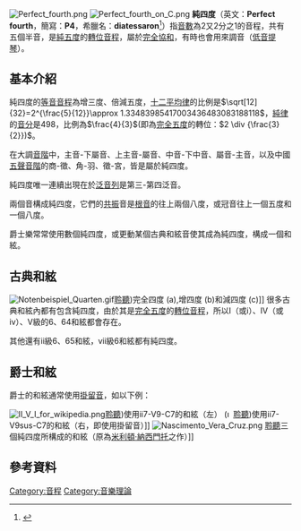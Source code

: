 {{NoteTA
|T=zh:純四度; zh-cn:纯四度; zh-tw:完全四度; zh-hk:純四度
|1=zh:純四度; zh-cn:纯四度; zh-tw:完全四度; zh-hk:純四度
}}
{{Infobox Interval| 
       main_interval_name = 纯四度|
       inverse = [[纯五度|纯五度]]|
       complement = [[纯五度|纯五度]]|
       other_names = | 
       abbreviation = P4 |
       semitones = 5 | 
       interval_class = 5 | 
       just_interval = 4:3| 
       cents_equal_temperament = 500|
       cents_24T_equal_temperament = |
       cents_just_intonation = 498
}}
[[File:Perfect_fourth.png|thumb]]
[[Image:Perfect_fourth_on_C.png|thumb]]
'''純四度'''（英文：'''Perfect fourth'''，簡寫：'''P4'''，希臘名：'''diatessaron'''<ref>{{cite book | title = A Dictionary of Christian Antiquities | author = William Smith and Samuel Cheetham | publisher = London: John Murray | year = 1875 | url = http://books.google.com/?id=1LIPFk6oFVkC&pg=PA550&dq=diatessaron+diapason+diapente+fourth+fifth }}</ref>）指[[音數|音數]]為2又2分之1的音程，共有五個半音，是[[純五度|純五度]]的[[轉位音程|轉位音程]]，屬於[[协和与不协和|完全協和]]，有時也會用來調音（[[低音提琴|低音提琴]]）。
==基本介紹==

純四度的[[等音音程|等音音程]]為增三度、倍減五度，[[十二平均律|十二平均律]]的比例是<math>\sqrt[12]{32}=2^{\frac{5}{12}}\approx 1.33483985417003436483083188118</math>，[[純律|純律]]的[[音分|音分]]是498，比例為<math>\frac{4}{3}</math>(即為[[完全五度|完全五度]]的轉位：<math>2 \div {\frac{3}{2}})</math>。

在大調[[音階|音階]]中，主音-下屬音、上主音-屬音、中音-下中音、屬音-主音，以及中國[[五聲音階|五聲音階]]的商-徵、角-羽、徵-宮，皆是屬於純四度。

純四度唯一連續出現在於[[泛音列|泛音列]]是第三-第四泛音。

兩個音構成純四度，它們的[[共振|共振]]音是[[音程#基礎概念|根音]]的往上兩個八度，或冠音往上一個五度和一個八度。

爵士樂常常使用數個純四度，或更動某個古典和絃音使其成為純四度，構成一個和絃。

==古典和絃==
[[Image:Notenbeispiel_Quarten.gif|thumb]][[Media:R_U_V_Quarten_for_wikipedia.mid|聆聽]])完全四度 (a),增四度 (b)和減四度 (c)]]
很多古典和絃內都有包含純四度，由於其是[[完全五度|完全五度]]的[[轉位音程|轉位音程]]，所以I（或i）、IV（或iv）、V級的6、64和絃都會存在。

其他還有ii級6、65和絃，vii級6和絃都有純四度。
{{clear}}

==爵士和絃==

爵士的和絃通常使用[[掛留音|掛留音]]，如以下例：

[[Image:II_V_I_for_wikipedia.png|thumb]][[Media:II_V9_I.MID|聆聽]])使用ii7-V9-C7的和絃（左） ([[Image:Loudspeaker.svg|11px]][[Media:II_V9sus_I.MID|聆聽]])使用ii7-V9sus-C7的和絃（右，即使用掛留音）]]
[[Image:Nascimento_Vera_Cruz.png|thumb]] [[Media:Nascimento_Vera_Cruz.mid|聆聽]]三個純四度所構成的和絃（原為[[米利頓·納西門托|米利頓·納西門托]]之作）]]

== 參考資料 ==
{{reflist|1}}

{{clear}}
{{音程}}

[[Category:音程|Category:音程]]
[[Category:音樂理論|Category:音樂理論]]